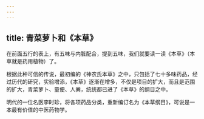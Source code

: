 ```yaml
---
---
---
```

title: 青菜萝卜和《本草》
---




在前面五行的表上，有五味与内脏配合，提到五味，我们就要读一读《本草》（本草就是药用植物）了。

根据此种可信的传说，最初编的《神农氏本草》之中，只包括了七十多味药品，经过历代的研究，实验增添，《本草》逐渐在增多，不仅是项目的扩大，而且是范围的扩大，青菜萝卜、童便、人粪，统统都已进了《本草》的纲目之中。

明代的一位名医李时珍，将各项药品分类，重新编订名为《本草纲目》，可说是一本最有价值的中医药物学。